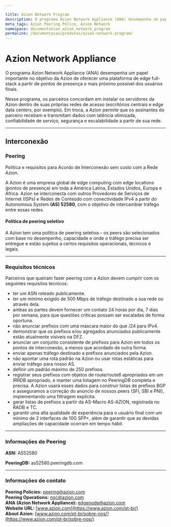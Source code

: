 ```yaml
---

title: Azion Network Program
description: O programa Azion Network Appliance (ANA) desempenha um papel importante no objetivo da Azion de oferecer uma plataforma de edge full-stack a partir de pontos de presença o mais próximo possível dos usuários finais.
meta_tags: Azion Peering Police, Azion Network
namespace: documentation_azion_network_program
permalink: /documentacao/produtos/azion-network-program/
---
```


# Azion Network Appliance

O programa Azion Network Appliance (ANA) desempenha um papel importante no objetivo da Azion de oferecer uma plataforma de edge full-stack a partir de pontos de presença o mais próximo possível dos usuários finais. 

Nesse programa, os parceiros concordam em instalar os servidores da Azion dentro de suas próprias redes de acesso (escritórios centrais e edge data centers, por exemplo). Em troca, a Azion permite que os assinantes do parceiro recebam e transmitam dados com latência otimizada, confiabilidade de serviço, segurança e escalabilidade a partir de sua rede.

------

## Interconexão

### Peering

Política e requisitos para Acordo de Interconexão sem custo com a Rede Azion. 

A Azion é uma empresa global de edge computing com edge locations (pontos de presença) em toda a América Latina, Estados Unidos, Europa e África. Azion se interconecta com outros Provedores de Serviços de Internet (ISPs) e Redes de Conteúdo com conectividade IPv4 a partir do Autonomous System **(AS) 52580**, com o objetivo de intercambiar tráfego entre essas redes.

#### Política de peering seletivo

A Azion tem uma política de peering seletiva – os peers são selecionados com base no desempenho, capacidade e onde o tráfego precisa ser entregue e estão sujeitos a certos requisitos operacionais, técnicos e legais.

---

### Requisitos técnicos

Parceiros que queiram fazer peering com a Azion devem cumprir com os seguintes requisitos técnicos:


* ter um ASN roteado publicamente.
* ter um mínimo exigido de 500 Mbps de tráfego destinado a sua rede ou através dela. 
* ambas as partes devem fornecer um contato 24 horas por dia, 7 dias por semana, para que questões críticas possam ser escaladas de forma oportuna.
* não anunciar prefixos com uma máscara maior do que /24 para IPv4.
* demonstrar que os prefixos e/ou agregados anunciados publicamente estão atualmente visíveis na DFZ.
* anunciar um conjunto consistente de prefixos para Azion em todos os pontos de interconexão, a menos que acordado de outra forma.
* enviar apenas tráfego destinado a prefixos anunciados pela Azion.
* não apontar uma rota padrão na Azion ou usar rotas estáticas para enviar tráfego para nosso AS.
* definir um padrão máximo de 250 prefixos.
* registrar seus prefixos com objetos de route/route6 apropriados em um IRRDB apropriado, e manter uma listagem no PeeringDB completa e precisa. A Azion usará esses dados para construir listas de prefixos BGP e asseguramos a correção do anúncio de nossos peers (SFI, SBI e PNI), implementando uma filtragem explícita.
* gerar listas de prefixos a partir da AS-Macro AS-AZION, registrada no RADB e TC.
* garantir uma alta qualidade de experiência para o usuário final com um mínimo de 2 interfaces de 10G SFP+, além de garantir que as devidas ampliações de capacidade ocorram em tempo hábil.

---

### Informações de Peering

**ASN:** AS52580

**PeeringDB:** as52580.peeringdb.com

---

### Informações de contato

**Peering Policies:** [peering@azion.com](mailto:peering@azion.com) <br /> **Peering Operations:** [noc@azion.com](mailto:noc@azion.com) <br /> **ANA (Azion Network Appliance):** [edgenode@azion.com](mailto:edgenode@azion.com) <br /> **Website URL:** [www.azion.com](https://www.azion.com/pt-br/) <br /> **About Azion:** [www.azion.com/pt-br/sobre-nos/](https://www.azion.com/pt-br/sobre-nos/)


